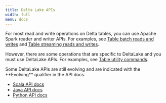 ```yaml
---
title: Delta Lake APIs
width: full
menu: docs
---
```


For most read and write operations on Delta tables, you can use Apache Spark reader and writer APIs. For examples, see [Table batch reads and writes](/latest/delta-batch) and [Table streaming reads and writes](/latest/delta-streaming).

However, there are some operations that are specific to DeltaLake and you must use DeltaLake APIs. For examples, see [Table utility commands](/latest/delta-utility).

<Info title="Note" level="info">
  Some DeltaLake APIs are still evolving and are indicated with the **Evolving**
  qualifier in the API docs.
</Info>

- [Scala API docs](/api/scala/io/delta/tables/index.html)
- [Java API docs](/api/java/index.html)
- [Python API docs](/api/python/index.html)

